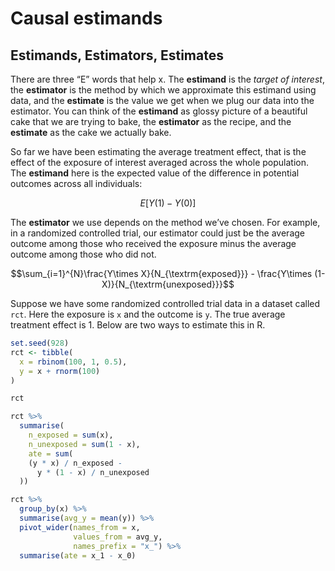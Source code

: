 # Causal estimands

## Estimands, Estimators, Estimates

There are three "E" words that help x.
The **estimand** is the *target of interest*, the **estimator** is the method by which we approximate this estimand using data, and the **estimate** is the value we get when we plug our data into the estimator.
You can think of the **estimand** as glossy picture of a beautiful cake that we are trying to bake, the **estimator** as the recipe, and the **estimate** as the cake we actually bake.

So far we have been estimating the average treatment effect, that is the effect of the exposure of interest averaged across the whole population.
The **estimand** here is the expected value of the difference in potential outcomes across all individuals:

$$E[Y(1) - Y(0)]$$

The **estimator** we use depends on the method we've chosen.
For example, in a randomized controlled trial, our estimator could just be the average outcome among those who received the exposure minus the average outcome among those who did not.

$$\sum_{i=1}^{N}\frac{Y\times X}{N_{\textrm{exposed}}} - \frac{Y\times (1-X)}{N_{\textrm{unexposed}}}$$

Suppose we have some randomized controlled trial data in a dataset called `rct`.
Here the exposure is `x` and the outcome is `y`.
The true average treatment effect is 1.
Below are two ways to estimate this in R.

```r
set.seed(928)
rct <- tibble(
  x = rbinom(100, 1, 0.5),
  y = x + rnorm(100)
)
```

```r
rct
```

```r
rct %>%
  summarise(
    n_exposed = sum(x),
    n_unexposed = sum(1 - x),
    ate = sum(
    (y * x) / n_exposed - 
      y * (1 - x) / n_unexposed
  ))

rct %>%
  group_by(x) %>%
  summarise(avg_y = mean(y)) %>%
  pivot_wider(names_from = x, 
              values_from = avg_y, 
              names_prefix = "x_") %>%
  summarise(ate = x_1 - x_0)
```
